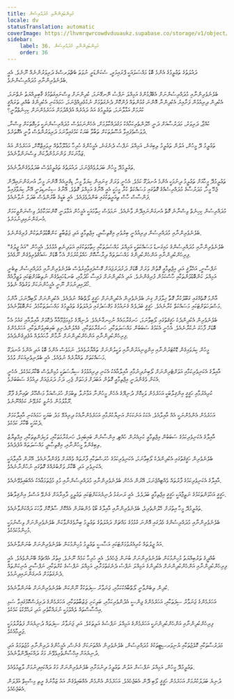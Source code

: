 ```yaml
---
title: މައިންބަފިންނާއި މުދައްރިސުން
locale: dv
statusTranslation: automatic
coverImage: https://lhvmrqwrcowdvduuaukz.supabase.co/storage/v1/object/public/strapi-uploads/small_cover-educacion-fundamental.webp-2d51a7828a2b1309555be27f7e2a61a0.webp
sidebar:
    label: 36. މައިންބަފިންނާއި މުދައްރިސުން
    order: 36
---
```

ދައުލަތުގެ ތަޢުލީމުގެ އެންމެ ބޮޑު މައްސަލައަކީ ޕްރައިމަރީ، ސެކަންޑަރީ ނުވަތަ ބެޗްލަރސްގެ ދަރިވަރުންނެއް ނޫނެވެ. އެއީ ބެލެނެވެރިންނާއި މުދައްރިސުންނެވެ.

ބެލެނެވެރިންނާއި މުދައްރިސުންނަށް އެބޭފުޅުންގެ އަމިއްލަ ނަފްސު ނޭނގޭނަމަ، ކުދިންނަށް ވިސްނައިގަތުމުގެ ޤާބިލިއްޔަތު ނެތްނަމަ، އެކުދިން ދިރިއުޅުން ފަށާއިރު އެކުދިންނާ އޮންނަ ގުޅުންތައް ފުންކޮށް ދެނެގަތުމަށް ނުކުޅެދިއްޖެނަމަ، ހަމައެކަނި އެކުދިންގެ ބުއްދި ތަރައްޤީ ކުރުމަށް އަޅާލާނަމަ، ތަޢުލީމުގެ އައު ދައުރެއް އުފެއްދުމަށް އަހަރެމެންނަށް ކިހިނެތްވާނީ؟

ކުއްޖާ، ދަރިވަރު، މަދަރުސާއަށް ދަނީ ހޭލުންތެރިކަމާއެކު މަގުދައްކާލުމަށް، އެހެންނަމަވެސް މުދައްރިސުންނަކީ ވަކިގޮތަކަށް ވިސްނާ، ދުވަސްވެފައިވާ އުސޫލުތަކަށް ތަބާވާ ބަޔަކު ކަމުގައިވާނަމަ ދަރިވަރުންވެސް ވާނީ އެގޮތަށެވެ.

ތަޢުލީމު ދޭ މީހުން، އަލުން ތަޢުލީމު ލިބިގަނެ، އަމިއްލަ ނަފްސު ދެނެގަނެ، އެމީހުންގެ ހުރިހާ މަޢުލޫމާތެއް ރިވައިޒްކޮށް، އަހަރެމެން އައު ޒަމާނަކަށް ވަންނަމުންދާކަން ވިސްނަންވާނެއެވެ.

ތަޢުލީމުދޭ މީހުން ބަދަލުވެއްޖެނަމަ، ދައުލަތުގެ ތަޢުލީމުވެސް ބަދަލުވެގެންދާނެއެވެ.

ތަޢުލީމުދޭ މީހާއަށް ތަޢުލީމު ދިނުމަކީ އެންމެ އުނދަގޫ ކަމެވެ. އެހެނީ ވަރަށް ގިނައިން ކިޔަވާ މީހާ، ޑިގްރީއެއް އޮންނަ މީހާ، އުނގަންނައިދޭން ޖެހޭ މީހާ، މަދަރުސާގެ މުދައްރިސެއްގެ ގޮތުގައި މަސައްކަތް ކުރާ މީހަކީ އެއީ އޭނާގެ އަމިއްލަ ގޮތެވެ. އޭނާގެ ސިކުނޑިވަނީ އޭނާ ކިޔަވާފައިވާ ފަންސާސް ހާސް ތިއަރީތަކުގައި ބަންދުވެފައެވެ. އެއީ ބަޑީގެ ބާރުންވެސް ބަދަލު ނުވާނެއެވެ.

މުދައްރިސުން ކިހިނެތް ވިސްނާނެ ގޮތް އުނގަންނައިދޭން ވާނެއެވެ. ނަމަވެސް ހިތާމައަކީ އެމީހުން އަޅާލަނީ ކޮންކަމަކާމެދު ވިސްނަންވީކަމަށް އުނގަންނައިދިނުމަށެވެ.

ބެލެނެވެރިންނާއި މުދައްރިސުން ދިރިއުޅެނީ ބިރުވެރި އިޤްތިޞާދީ، އިޖްތިމާޢީ އަދި ޖަޒުބާތީ ކަންބޮޑުވުންތަކުން ފުރިގެންނެވެ.

ބެލެނެވެރިންނާއި މުދައްރިސުންގެ މައިގަނޑު މަސައްކަތަކީ އަމިއްލަ މައްސަލަތަކާއި ހިތާމަތަކުގައި އަވަދިނެތި އުޅުމެވެ. އެމީހުން "އައު ޖީލުގެ" ފިރިހެންކުދިންނާއި އަންހެންކުދިންގެ މައްސަލަތައް ދިރާސާކޮށް ހައްލުކުރުމަށް އެހާ ބޮޑަށް ޝައުޤުވެރިވެގެން ނޫޅެއެވެ.

ނަފްސާނީ، އަޚްލާޤީ އަދި އިޖްތިމާޢީ ގޮތުން ވަރަށް ބޮޑަށް ދަށުދަރަޖައަށް ގޮސްފައިވާއިރުވެސް ބެލެނެވެރިންނާއި މުދައްރިސުން ތިބެނީ އަމިއްލަ ކަންބޮޑުވުންތަކާއި ހާސްކަމުން ފުރިގެންނެވެ. އަދި އެކުދިންނަށް ފައިސާ ހޯދުމާއި، ބަނޑުހައިވެގެން ނުތިބުމަށްޓަކައި ވަޒީފާއެއް ހޯދައިދިނުމަށް ނޫނީ އެމީހުންނަކަށް ވަގުތެއް ނެތެވެ.

އާންމު ގޮތެއްގައި ގަބޫލުކުރާ ގޮތާ ޚިލާފަށް ގިނަ ބެލެނެވެރިން އެކުދިންނަށް ހަޤީޤީ ލޯތްބެއް ނުދެއެވެ. އެކުދިންނަށް ލޯބިދޭނަމަ، އާންމު މަސްލަހަތަށްޓަކައި މަސައްކަތް ކުރާނެއެވެ. ހަޤީޤީ ބަދަލެއް ގެނައުމުގެ މަޤްސަދުގައި ދައުލަތުގެ ތަޢުލީމުގެ މައްސަލަތަކާމެދު ކަންބޮޑުވާނެއެވެ.

ބެލެނެވެރިން އެކުދިންދެކެ ހަޤީޤަތުގައި ލޯބިވާނަމަ، ހަނގުރާމައެއް ނުހިނގާނެއެވެ. ދުނިޔޭގެ މުޅިމަޖުމޫއާއާ ދެކޮޅަށް އާއިލާއާއި ގައުމު އެހާ ބޮޑަށް ފާހަގަ ނުކުރާނެއެވެ. އެހެނީ އެކަމުގެ ސަބަބުން މައްސަލަތަކާއި، ހަނގުރާމަތަކާއި، ގެއްލުންދެނިވި ބައިބައިވުންތަކާއި، އަހަރެމެންގެ ފިރިހެންކުދިންނާއި އަންހެންކުދިންނަށް ނާމާން މާޙައުލެއް އުފެދިގެންދެއެވެ.

މީހުން ކިޔަވައިގެން ޑޮކްޓަރުންނާއި އިންޖިނިއަރުންނާއި ވަކީލުންނަށް ތައްޔާރުވެއެވެ. ނަމަވެސް އެންމެ ބޮޑު އަދި އެންމެ އުނދަގޫ މަސައްކަތަށް ތައްޔާރެއް ނުވެއެވެ. އެއީ ބެލެނިވެރިއަކަށް ވުމެވެ.

އާއިލާގެ އެކަނިވެރިކަމާއި އަވަށްޓެރިންނަށް ލޯބިނުދިނުމާއި އާއިލާއާއެކު އެކަނި ދިރިއުޅުމުގެ ސިޔާސަތަކީ މުޅިންވެސް ބޭކާރުކަމެކެވެ. އެހެނީ އެކަން ވެގެންދަނީ އިޖްތިމާޢީ ގޮތުން އަބަދަށް ފަހަތަށް ޖެހި، ދަށު ދަރަޖައަށް ދިއުމުގެ ސަބަބަށެވެ.

ކުރިއެރުމާއި ހަޤީޤީ އިންޤިލާބަކީ އަހަރެމެން ވަކިކޮށް ދުނިޔޭގެ އެހެން މީހުންނާ އަޅާނުލާ ތިބުމަށް ހުރަސްއަޅާ މަޝްހޫރު ޗައިނާގެ ފާރޫ ރޫޅާލުމުން މެނުވީ ކުރެވޭނެ ކަމެއްނޫނެވެ.

އަހަރެމެން އެންމެންނަކީ އެއް އާއިލާއެވެ. އެކަކު އަނެކަކަށް އަނިޔާކުރުމާއި އަހަރެމެންނާއެކު ދިރިއުޅޭ މަދު ބަޔަކީ ހަމައެކަނި އާއިލާކަމަށް ދެކުމަކީ ބޭކާރު ކަމެކެވެ.

އާއިލާގެ އެކަނިވެރިކަމުގެ ސަބަބުން އިޖްތިމާޢީ ކުރިއެރުން ހުއްޓި، އިންސާނުން ބައިބައިވެ، ހަނގުރާމަތަކާއި، ވަކިފަންތިތަކާއި، އިމްތިޔާޒު ލިބިގެންވާ މީހުންނާއި، އިޤްތިޞާދީ މައްސަލަތައް އުފެދެއެވެ.

ބެލެނެވެރިން ހަޤީޤަތުގައި އެކުދިންދެކެ ލޯބިވާނަމަ، އެކަނިވެރިކަމުގެ ހުރަސްތަކާއި ފާރުތައް ވެއްޔަށް ވެގެންދާނެއެވެ. އޭރުން އާއިލާއަކީ އެކަނިވެރި އަދި ބޭކާރު ވަށްބުރެއްގެ ގޮތުގައި ނުހުންނާނެއެވެ.

އާއިލާގެ އެކަނިވެރިކަމުގެ ފާރުތައް ވެއްޓިއްޖެނަމަ، އޭރުން އެހެން ބެލެނެވެރިންނާއި މުދައްރިސުންނާއި މުޅި މުޖުތަމަޢާއެކު އެއްބައިވެވޭނެއެވެ.

ހަޤީޤީ އަޚުވަންތަކަމުގެ ނަތީޖާއަކީ ހަޤީޤީ އިޖްތިމާޢީ ބަދަލެވެ. އެއީ ރަނގަޅު ދުނިޔެއަކަށްޓަކައި ތަޢުލީމީ ދާއިރާއަށް ގެނެވޭ އަސްލު އިންޤިލާބެވެ.

ތަޢުލީމުދޭ މީހާ އިތުރަށް ހޭލުންތެރިވެ، ބެލެނެވެރިންނާއި އާއިލާގެ ބޯޑު މެންބަރުން އެއްކޮށް ސާފުކޮށް ވާހަކަ ދައްކަންވާނެއެވެ.

ބެލެނެވެރިންނާއި މުދައްރިސުންގެ މެދުގައި އޮންނަ ގުޅުމުގެ މައްޗަށް ދައުލަތުގެ ތަޢުލީމު ބިނާވެގެންވާކަން ބެލެނެވެރިންނަށް ވިސްނުމަކީ މުހިންމުކަމެކެވެ.

އައު ޖީލުތައް ކުރިއެރުވުމަށްޓަކައި އަސާސީ ތަޢުލީމު މުހިންމުކަން ބެލެނެވެރިންނަށް ބުނަންވާނެއެވެ.

ބުއްދީގެ ތަރުބިއްޔަތު މުހިންމުކަން ބެލެނެވެރިންނަށް ބުނަން ޖެހެއެވެ. އެއީ ހުރިހާ ކަމެއް ނޫނެވެ. އިތުރު އެއްޗެއް ބޭނުންވެއެވެ. އެއީ ފިރިހެންކުދިންނާއި އަންހެންކުދިންނަށް އެކުދިންގެ އަމިއްލަ ނަފްސު ދެނެގަތުމަށާއި، އަމިއްލަ ނަފްސުގެ ކުށްތަކާއި، ނަފްސާނީ އުނިކަންތައް ދެނެގަތުމަށް އުނގަންނައިދިނުމެވެ.

ކުދިން ލިބެންވާނީ ލޯތްބާއެކުކަމާއި، ޖަނަވާރު ސިފަތަކުގާ ނޫންކަން ބެލެނެވެރިންނަށް ބުނަންވާނެއެވެ.

އަހަރެމެންގެ ޖަނަވާރު ސިފަތަކާއި، އަހަރެމެންގެ ޖިންސީ އެދުންވެރިކަމާއި، ބަލިކަށި ޖަޒުބާތުތަކާއި، އަހަރެމެންގެ ދަރިފަސްކޮޅުގައިވާ ސަޅި އިޙްސާސްތައް ލެއްވުމަކީ ނުރައްކާތެރި އަދި ރަޙްމްކުޑަ ކަމެކެވެ.

ފިރިހެންކުދިންނާއި އަންހެންކުދިންނަކީ އަހަރެމެންގެ އަމިއްލަ ނަފްސުގެ އަލިތަކެވެ. އަދި ޖަނަވާރު ސިފަތައް ދުނިޔެއަށް ފަތުރާލުމަކީ ޖަރީމާއެކެވެ.

މަދަރުސާތަކާއި ކޮލެޖުތަކާއި ޔުނިވަރސިޓީތަކުގެ މުދައްރިސުން، ބެލެނެވެރިން އެއްތަނަކަށް ގެނެސް، އެމީހުންގެ ދަރިންނާއި މުޖުތަމަޢު އަދި ދުނިޔެއަށް އިޙްސާންތެރިވެވޭނެ މަގު ދައްކައިދޭންވާނެއެވެ.

ތަޢުލީމުދޭ މީހުން، އަމިއްލަ ނަފްސަށް އަލުން ތަޢުލީމު ދިނުމަށާއި ބެލެނެވެރިންނަށް މަގު ދައްކައިދިނުމަށް ލާޒިމުވެއެވެ.

ދުނިޔެ ބަދަލުކުރުމަށް އަހަރެމެން ހަޤީޤީ ލޯބި ދޭން އެބަޖެހެއެވެ. އަހަރެމެން އެންމެން އެއްބައިވެގެން އައު ޒަމާނުގެ ރީތި މިސްކިތް އުފުލަން އެބަޖެހެއެވެ.
